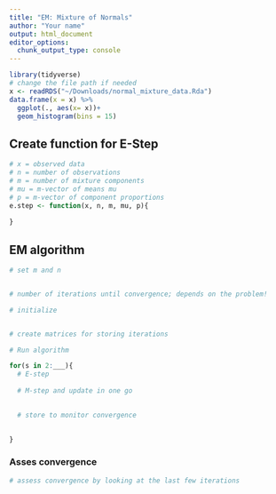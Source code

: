 ```yaml
---
title: "EM: Mixture of Normals"
author: "Your name"
output: html_document
editor_options: 
  chunk_output_type: console
---
```


```r
library(tidyverse)
# change the file path if needed
x <- readRDS("~/Downloads/normal_mixture_data.Rda")
data.frame(x = x) %>%
  ggplot(., aes(x= x))+
  geom_histogram(bins = 15)
```

## Create function for E-Step

```r
# x = observed data
# n = number of observations
# m = number of mixture components
# mu = m-vector of means mu
# p = m-vector of component proportions
e.step <- function(x, n, m, mu, p){
 
}
```

## EM algorithm

```r
# set m and n


# number of iterations until convergence; depends on the problem!

# initialize


# create matrices for storing iterations

# Run algorithm

for(s in 2:___){
  # E-step
  
  # M-step and update in one go

  
  # store to monitor convergence

  
}
```

### Asses convergence

```r
# assess convergence by looking at the last few iterations

```
